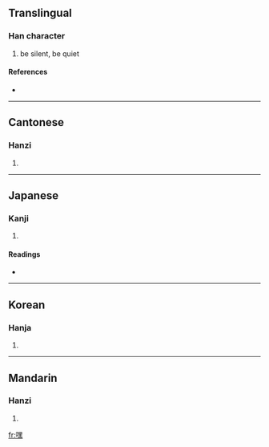 ==Translingual==

===Han character===
{{Han char|rn=30|rad=口|as=12|sn=15|four=6603<sub>1</sub>|canj=口田土火 (RWGF)}}

# be silent, be quiet

====References====
* {{Han ref|kx=0208.030|dkj=04283|dj=0430.320|hdz=10684.010|uh=563F|ud=22079|bh=BC4B|bd=48203}}

----

==Cantonese==

===Hanzi===
{{yue-hanzi|jyut=|y=hei1}}

# {{defn|Cantonese}}

----

==Japanese==

===Kanji===
{{ja-kanji|grade=|rs=口12}}

# {{defn|Japanese}}

====Readings====
* {{ja-readings|on=[[ぼく]] (boku), [[もく]] (moku), [[こく]] (koku)|kun=[[しずか]] (shizuka), [[だまる]] (damaru), [[あぎむく]] (agimuku)}}

----

==Korean==

===Hanja===
{{ko-hanja|hangeul=묵|rv=muk|mr=muk}}

# {{defn|Korean}}

----

==Mandarin==

===Hanzi===
{{cmn-hanzi|pin=[[mò]] ([[mo4]])|wg=mo<sup>4</sup>}}

# {{defn|Mandarin}}

[[fr:嘿]]
